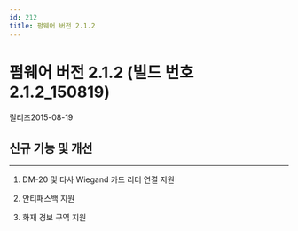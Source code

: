 ```yaml
---
id: 212
title: 펌웨어 버전 2.1.2
---
```


# 펌웨어 버전 2.1.2 (빌드 번호 2.1.2_150819)

릴리즈<Separator/>2015-08-19

## 신규 기능 및 개선

---

1. DM-20 및 타사 Wiegand 카드 리더 연결 지원

1. 안티패스백 지원

1. 화재 경보 구역 지원